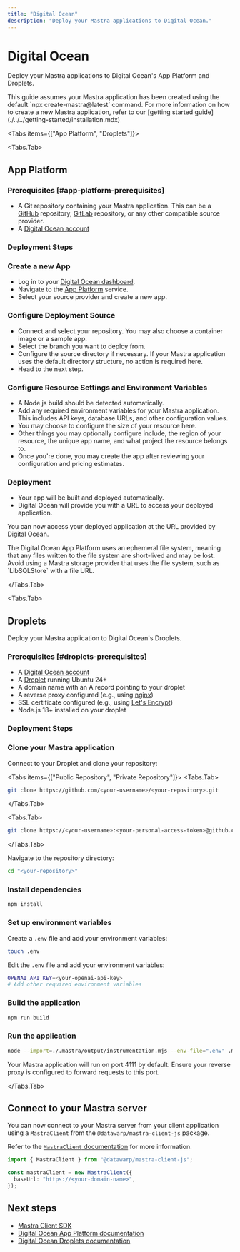 ```yaml
---
title: "Digital Ocean"
description: "Deploy your Mastra applications to Digital Ocean."
---
```



# Digital Ocean

Deploy your Mastra applications to Digital Ocean's App Platform and Droplets.

<Callout>
  This guide assumes your Mastra application has been created using the default
  `npx create-mastra@latest` command.
  For more information on how to create a new Mastra application,
  refer to our [getting started guide](./../../getting-started/installation.mdx)
</Callout>

<Tabs items={["App Platform", "Droplets"]}>

<Tabs.Tab>

## App Platform

### Prerequisites [#app-platform-prerequisites]

- A Git repository containing your Mastra application. This can be a [GitHub](https://github.com/) repository, [GitLab](https://gitlab.com/) repository, or any other compatible source provider.
- A [Digital Ocean account](https://www.digitalocean.com/)

### Deployment Steps

<Steps>

### Create a new App

- Log in to your [Digital Ocean dashboard](https://cloud.digitalocean.com/).
- Navigate to the [App Platform](https://docs.digitalocean.com/products/app-platform/) service.
- Select your source provider and create a new app.

### Configure Deployment Source

- Connect and select your repository. You may also choose a container image or a sample app.
- Select the branch you want to deploy from.
- Configure the source directory if necessary. If your Mastra application uses the default directory structure, no action is required here.
- Head to the next step.

### Configure Resource Settings and Environment Variables

- A Node.js build should be detected automatically.
- Add any required environment variables for your Mastra application. This includes API keys, database URLs, and other configuration values.
- You may choose to configure the size of your resource here.
- Other things you may optionally configure include, the region of your resource, the unique app name, and what project the resource belongs to.
- Once you're done, you may create the app after reviewing your configuration and pricing estimates.

### Deployment

- Your app will be built and deployed automatically.
- Digital Ocean will provide you with a URL to access your deployed application.

</Steps>

You can now access your deployed application at the URL provided by Digital Ocean.

<Callout>
The Digital Ocean App Platform uses an ephemeral file system,
meaning that any files written to the file system are short-lived and may be lost.
Avoid using a Mastra storage provider that uses the file system,
such as `LibSQLStore` with a file URL.
</Callout>

</Tabs.Tab>

<Tabs.Tab>

## Droplets

Deploy your Mastra application to Digital Ocean's Droplets.

### Prerequisites [#droplets-prerequisites]

- A [Digital Ocean account](https://www.digitalocean.com/)
- A [Droplet](https://docs.digitalocean.com/products/droplets/) running Ubuntu 24+
- A domain name with an A record pointing to your droplet
- A reverse proxy configured (e.g., using [nginx](https://nginx.org/))
- SSL certificate configured (e.g., using [Let's Encrypt](https://letsencrypt.org/))
- Node.js 18+ installed on your droplet

### Deployment Steps

<Steps>

### Clone your Mastra application

Connect to your Droplet and clone your repository:

<Tabs items={["Public Repository", "Private Repository"]}>
<Tabs.Tab>

```bash copy
git clone https://github.com/<your-username>/<your-repository>.git
```

</Tabs.Tab>

<Tabs.Tab>

```bash copy
git clone https://<your-username>:<your-personal-access-token>@github.com/<your-username>/<your-repository>.git
```

</Tabs.Tab>
</Tabs>

Navigate to the repository directory:

```bash copy
cd "<your-repository>"
```

### Install dependencies

```bash copy
npm install
```

### Set up environment variables

Create a `.env` file and add your environment variables:

```bash copy
touch .env
```

Edit the `.env` file and add your environment variables:

```bash copy
OPENAI_API_KEY=<your-openai-api-key>
# Add other required environment variables
```

### Build the application

```bash copy
npm run build
```

### Run the application

```bash copy
node --import=./.mastra/output/instrumentation.mjs --env-file=".env" .mastra/output/index.mjs
```

<Callout>
Your Mastra application will run on port 4111 by default. Ensure your reverse proxy is configured to forward requests to this port.
</Callout>

</Steps>

</Tabs.Tab>

</Tabs>

## Connect to your Mastra server

You can now connect to your Mastra server from your client application using a `MastraClient` from the `@datawarp/mastra-client-js` package.

Refer to the [`MastraClient` documentation](/docs/server-db/mastra-client) for more information.

```typescript copy showLineNumbers
import { MastraClient } from "@datawarp/mastra-client-js";

const mastraClient = new MastraClient({
  baseUrl: "https://<your-domain-name>",
});
```

## Next steps

- [Mastra Client SDK](/docs/client-js/overview)
- [Digital Ocean App Platform documentation](https://docs.digitalocean.com/products/app-platform/)
- [Digital Ocean Droplets documentation](https://docs.digitalocean.com/products/droplets/)
